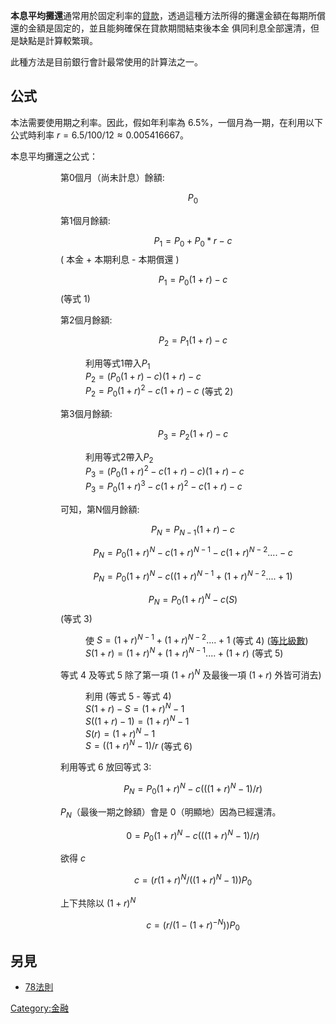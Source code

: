 '''本息平均攤還'''通常用於固定利率的[[貸款|貸款]]，透過這種方法所得的攤還金額在每期所償還的金額是固定的，並且能夠確保在貸款期間結束後本金 俱同利息全部還清，但是缺點是計算較繁瑣。

此種方法是目前銀行會計最常使用的計算法之一。

== 公式 ==

本法需要使用期之利率。因此，假如年利率為 6.5%，一個月為一期，在利用以下公式時利率 <math>r = 6.5 / 100 / 12 \approx 0.005416667</math>。

本息平均攤還之公式：
::第0個月（尚未計息）餘額: 
:::<math>P_0</math>
::第1個月餘額: 
:::<math>P_1 = P_0+P_0*r-c </math> ( 本金 + 本期利息 - 本期償還 )
:::<math>P_1 = P_0(1+r)-c</math> (等式 1)
::第2個月餘額: 
:::<math>P_2 = P_1(1+r)-c</math> 
:::利用等式1帶入<math>P_1</math>
:::<math>P_2 = (P_0(1+r)-c)(1+r)-c</math>
:::<math>P_2 = P_0(1+r)^2- c(1+r)- c</math> (等式 2)
::第3個月餘額: 
:::<math>P_3 = P_2(1+r) - c</math>
:::利用等式2帶入<math>P_2</math>
:::<math>P_3 = (P_0(1+r)^2- c(1+r)- c)(1+r) - c</math>
:::<math>P_3 = P_0(1+r)^3- c(1+r)^2- c(1+r) - c</math>
::可知，第N個月餘額:
:::<math>P_N = P_{N-1}(1+r) - c</math>
:::<math>P_N = P_0(1+r)^N - c(1+r)^{N-1} - c(1+r)^{N-2} .... - c</math>
:::<math>P_N = P_0(1+r)^N - c ((1+r)^{N-1} + (1+r)^{N-2} .... + 1)</math>
:::<math>P_N = P_0(1+r)^N - c (S)</math> (等式 3)
:::使 <math>S = (1+r)^{N-1} + (1+r)^{N-2} .... + 1</math> (等式 4) ([[等比級數|等比級數]])
:::<math>S(1+r) = (1+r)^N + (1+r)^{N-1} .... + (1+r)</math> (等式 5)
::等式 4 及等式 5 除了第一項 <math>(1+r)^N</math> 及最後一項 <math>(1+r)</math> 外皆可消去)
:::利用 (等式 5 - 等式 4)
:::<math>S(1+r)-S = (1+r)^N - 1</math>
:::<math>S((1+r)-1) = (1+r)^N - 1</math>
:::<math>S(r) = (1+r)^N - 1</math>
:::<math>S = ((1+r)^N - 1)/r</math> (等式 6)
::利用等式 6 放回等式 3:
:::<math>P_N = P_0(1+r)^N - c (((1+r)^N - 1)/r)</math> 
::<math>P_N</math>（最後一期之餘額）會是 0（明顯地）因為已經還清。
:::<math>0 = P_0(1+r)^N - c (((1+r)^N - 1)/r)</math>
::欲得 <math>c</math>
:::<math>c = (r(1+r)^N/((1+r)^N-1))P_0</math>
::上下共除以 <math>(1+r)^N</math>
:::<math>c= (r/(1-(1+r)^{-N}))P_0</math>

==另見==
*[[78法則|78法則]]
[[Category:金融|Category:金融]]